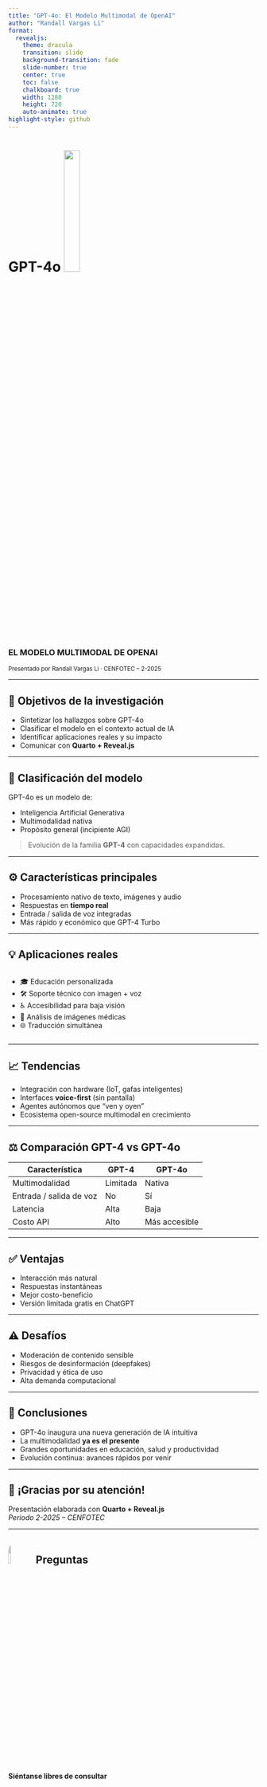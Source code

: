 ```yaml
---
title: "GPT-4o: El Modelo Multimodal de OpenAI"
author: "Randall Vargas Li"
format:
  revealjs:
    theme: dracula
    transition: slide
    background-transition: fade
    slide-number: true
    center: true
    toc: false
    chalkboard: true
    width: 1280
    height: 720
    auto-animate: true
highlight-style: github
---
```


# GPT-4o  <img src="https://media.discordapp.net/attachments/1395566286439710772/1397716822672932994/a8302d1d-c358-4526-8769-e00c26efce14.png?ex=6882bcba&is=68816b3a&hm=d71b426997926fe057cdcea091c16042683d874a820fbbef9bd4ec814e59327f&=&format=webp&quality=lossless&width=856&height=856" width="25%" />
### EL MODELO MULTIMODAL DE OPENAI

<small>Presentado por Randall Vargas Li · CENFOTEC – 2-2025</small>

---

## 🎯 Objetivos de la investigación

::: incremental
- Sintetizar los hallazgos sobre GPT-4o  
- Clasificar el modelo en el contexto actual de IA  
- Identificar aplicaciones reales y su impacto  
- Comunicar con **Quarto + Reveal.js**  
:::

---

## 🧠 Clasificación del modelo

GPT-4o es un modelo de:

- <span class="fragment">Inteligencia Artificial Generativa</span>  
- <span class="fragment">Multimodalidad nativa</span>  
- <span class="fragment">Propósito general (incipiente AGI)</span>  

> <span class="fragment">Evolución de la familia **GPT-4** con capacidades expandidas.</span>

---

## ⚙️ Características principales

::: incremental
- Procesamiento nativo de texto, imágenes y audio  
- Respuestas en **tiempo real**  
- Entrada / salida de voz integradas  
- Más rápido y económico que GPT-4 Turbo  
:::

---

## 💡 Aplicaciones reales

:::{.columns}
::: {.column width="60%"}
- <span class="fragment">🎓 Educación personalizada</span>  
- <span class="fragment">🛠️ Soporte técnico con imagen + voz</span>  
- <span class="fragment">♿ Accesibilidad para baja visión</span>  
- <span class="fragment">🏥 Análisis de imágenes médicas</span>  
- <span class="fragment">🌐 Traducción simultánea</span>
:::
::: {.column width="40%"}
:::
:::

---

## 📈 Tendencias

::: incremental
- Integración con hardware (IoT, gafas inteligentes)  
- Interfaces **voice-first** (sin pantalla)  
- Agentes autónomos que “ven y oyen”  
- Ecosistema open-source multimodal en crecimiento  
:::

---

## ⚖️ Comparación GPT-4 vs GPT-4o

| Característica            | GPT-4           | **GPT-4o** |
|---------------------------|-----------------|------------|
| Multimodalidad            | Limitada        | Nativa     |
| Entrada / salida de voz   | No              | Sí         |
| Latencia                  | Alta            | Baja       |
| Costo API                 | Alto            | Más accesible          |

---

## ✅ Ventajas

::: incremental
- Interacción más natural  
- Respuestas instantáneas  
- Mejor costo-beneficio  
- Versión limitada gratis en ChatGPT  
:::

---

## ⚠️ Desafíos

::: incremental
- Moderación de contenido sensible  
- Riesgos de desinformación (deepfakes)  
- Privacidad y ética de uso  
- Alta demanda computacional  
:::

---

## 🧩 Conclusiones

::: incremental
- GPT-4o inaugura una nueva generación de IA intuitiva  
- La multimodalidad **ya es el presente**  
- Grandes oportunidades en educación, salud y productividad  
- Evolución continua: avances rápidos por venir  
:::

---

## 🙌 ¡Gracias por su atención!

Presentación elaborada con **Quarto + Reveal.js**  
_Periodo 2-2025 – CENFOTEC_

---


## <img src="https://media0.giphy.com/media/v1.Y2lkPTc5MGI3NjExdHkxNGhuenM5ZjFwcmgxOGQ2aW1sbm5sNDBvdTU5b2JhYTg2a3JseSZlcD12MV9pbnRlcm5hbF9naWZfYnlfaWQmY3Q9cw/d5aiqCZFmvZtMWEebC/giphy.gif"
     width="10%" style="border-radius:12px;" /> Preguntas

:::{.columns}
::: {.column width="55%"}
<div style="margin-top:50px;">
  **Siéntanse libres de consultar**
</div>
:::
:::
